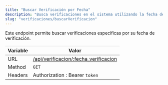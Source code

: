 ```yaml
---
title: "Buscar Verificación por Fecha"
description: "Busca verificaciones en el sistema utilizando la fecha de verificación."
slug: "verificaciones/buscarVerificacion"
---
```


Este endpoint permite buscar verificaciones específicas por su fecha de verificación.

| Variable | Valor                                                                          |
| -------- | ------------------------------------------------------------------------------ |
| URL      | [/api/verificacion/:fecha_verificacion](/api/verificacion/:fecha_verificacion) |
| Method   | `GET`                                                                          |
| Headers  | Authorization : Bearer `token`                                                 |

